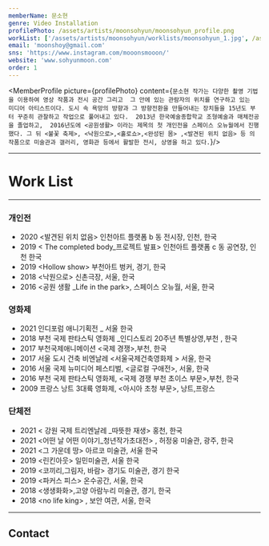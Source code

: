 ```yaml
---
memberName: 문소현
genre: Video Installation
profilePhoto: /assets/artists/moonsohyun/moonsohyun_profile.png
workList: ['/assets/artists/moonsohyun/worklists/moonsohyun_1.jpg', /assets/artists/moonsohyun/worklists/moonsohyun_2.jpg', /assets/artists/moonsohyun/worklists/moonsohyun_3.jpg', /assets/artists/moonsohyun/worklists/moonsohyun_4.jpg', /assets/artists/moonsohyun/worklists/moonsohyun_5.jpg', /assets/artists/moonsohyun/worklists/moonsohyun_6.jpg', /assets/artists/moonsohyun/worklists/moonsohyun_7.jpg']
email: 'moonshoy@gmail.com'
sns: 'https://www.instagram.com/mooonsmooon/'
website: 'www.sohyunmoon.com'
order: 1
---
```

<MemberProfile picture={profilePhoto} content={`문소현 작가는 다양한 촬영 기법을 이용하여 영상 작품과 전시 공간 그리고  그 안에 있는 관람자의 위치를 연구하고 있는  미디어 아티스트이다. 도시 속 욕망의 방향과 그 방향전환을 만들어내는 장치들을 15년도 부터 꾸준히 관찰하고 작업으로 풀어내고 있다.  2013년 한국예술종합학교 조형예술과 매체전공을 졸업하고,  2016년도에 <공원생활> 이라는 제목의 첫 개인전을 스페이스 오뉴월에서 진행했다. 그 뒤 <불꽃 축제>, <낙원으로>,<홀로쇼>,<완성된 몸> ,<발견된 위치 없음> 등 의 작품으로 미술관과 갤러리, 영화관 등에서 활발한 전시, 상영을 하고 있다.`}/>

---
# Work List
<MemberWorklist workList={workList} />

---

### 개인전
- 2020 <발견된 위치 없음\> 인천아트 플랫폼 b 동 전시장, 인천, 한국
- 2019 < The completed body_프로젝트 발표\> 인천아트 플랫폼 c 동 공연장, 인천 한국
- 2019 <Hollow show\> 부천아트 벙커, 경기, 한국
- 2018 <낙원으로\> 신촌극장, 서울, 한국
- 2016  <공원 생활 _Life in the park\>, 스페이스 오뉴월, 서울, 한국

### 영화제
- 2021 인디포럼 애니기획전 _ 서울 한국
- 2018 부천 국제 판타스틱 영화제 _인디스토리 20주년 특별상영,부천 , 한국
- 2017 부천국제애니메이션 <국제 경쟁\>,부천, 한국
- 2017 서울 도시 건축 비엔날레 <서울국제건축영화제 \> 서울, 한국
- 2016 서울 국제 뉴미디어 페스티벌, <글로컬 구애전\>, 서울, 한국
- 2016 부천 국제 판타스틱 영화제, <국제 경쟁 부천 초이스 부문\>,부천, 한국
- 2009 프랑스 낭트 3대륙 영화제, <아시아 초청 부문\>, 낭트,프랑스

### 단체전
- 2021 < 강원 국제 트리엔날레 _따뜻한 재생\> 홍천, 한국
- 2021 <어떤 날 어떤 이야기_청년작가초대전\> , 허정웅 미술관, 광주, 한국
- 2021 <그 가운데 땅\> 아르코 미술관, 서울 한국
- 2019 <린킨아웃\> 일민미술관, 서울 한국
- 2019 <코끼리,그림자, 바람\> 경기도 미술관, 경기 한국
- 2019 <파커스 피스\> 온수공간, 서울, 한국
- 2018 <생생화화\>,고양 아람누리 미술관, 경기, 한국
- 2018 <no life king\> , 보안 여관, 서울, 한국

---
## Contact
<MemberContact email={email} sns={sns} website={website} />
